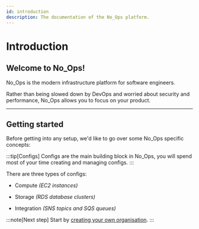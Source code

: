 ```yaml
---
id: introduction
description: The documentation of the No_Ops platform.
---
```


# Introduction

## Welcome to No_Ops!

No_Ops is the modern infrastructure platform for software engineers.

Rather than being slowed down by DevOps and worried about security and performance, No_Ops allows you to focus on your product.

---

## Getting started

Before getting into any setup, we'd like to go over some No_Ops specific concepts:

:::tip[Configs]
Configs are the main building block in No_Ops, you will spend most of your time creating and managing configs.
:::

There are three types of configs:

- Compute _(EC2 instances)_

- Storage _(RDS database clusters)_

- Integration _(SNS topics and SQS queues)_

:::note[Next step]
Start by [creating your own organisation](./getting-started/setup-organisation/create-organisation.mdx).
:::
